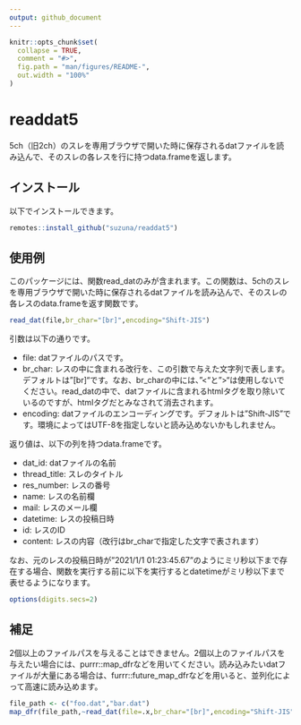 ```yaml
---
output: github_document
---
```


<!-- README.md is generated from README.Rmd. Please edit that file -->

```r
knitr::opts_chunk$set(
  collapse = TRUE,
  comment = "#>",
  fig.path = "man/figures/README-",
  out.width = "100%"
)
```

# readdat5

5ch（旧2ch）のスレを専用ブラウザで開いた時に保存されるdatファイルを読み込んで、そのスレの各レスを行に持つdata.frameを返します。

<!-- badges: start -->
<!-- badges: end -->

## インストール

以下でインストールできます。

```r
remotes::install_github("suzuna/readdat5")
```

## 使用例

このパッケージには、関数read_datのみが含まれます。この関数は、5chのスレを専用ブラウザで開いた時に保存されるdatファイルを読み込んで、そのスレの各レスのdata.frameを返す関数です。

```r
read_dat(file,br_char="[br]",encoding="Shift-JIS")
```

引数は以下の通りです。

- file: datファイルのパスです。
- br_char: レスの中に含まれる改行を、この引数で与えた文字列で表します。デフォルトは"[br]"です。なお、br_charの中には、"<"と">"は使用しないでください。read_datの中で、datファイルに含まれるhtmlタグを取り除いているのですが、htmlタグだとみなされて消去されます。
- encoding: datファイルのエンコーディングです。デフォルトは"Shift-JIS"です。環境によってはUTF-8を指定しないと読み込めないかもしれません。

返り値は、以下の列を持つdata.frameです。

- dat_id: datファイルの名前
- thread_title: スレのタイトル
- res_number: レスの番号
- name: レスの名前欄
- mail: レスのメール欄
- datetime: レスの投稿日時
- id: レスのID
- content: レスの内容（改行はbr_charで指定した文字で表されます）

なお、元のレスの投稿日時が"2021/1/1 01:23:45.67"のようにミリ秒以下まで存在する場合、関数を実行する前に以下を実行するとdatetimeがミリ秒以下まで表せるようになります。

```r
options(digits.secs=2)
```

## 補足

2個以上のファイルパスを与えることはできません。2個以上のファイルパスを与えたい場合には、purrr::map_dfrなどを用いてください。読み込みたいdatファイルが大量にある場合は、furrr::future_map_dfrなどを用いると、並列化によって高速に読み込めます。

```r
file_path <- c("foo.dat","bar.dat")
map_dfr(file_path,~read_dat(file=.x,br_char="[br]",encoding="Shift-JIS"))
```
